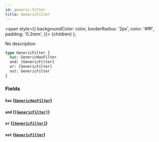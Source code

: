 ```yaml
---
id: generic-filter
title: GenericFilter
---
```


<span
style={{
      backgroundColor: color,
      borderRadius: '2px',
      color: '#fff',
      padding: '0.2rem',
    }}>
{children}
</span>
);

No description

```graphql
type GenericFilter {
  has: GenericHasFilter
  and: [GenericFilter]
  or: [GenericFilter]
  not: GenericFilter
}
```

### Fields

#### `has` ([`GenericHasFilter`](/docs/schema/enums/generic-has-filter))

#### `and` ([`[GenericFilter]`](/docs/schema/inputs/generic-filter))

#### `or` ([`[GenericFilter]`](/docs/schema/inputs/generic-filter))

#### `not` ([`GenericFilter`](/docs/schema/inputs/generic-filter))
